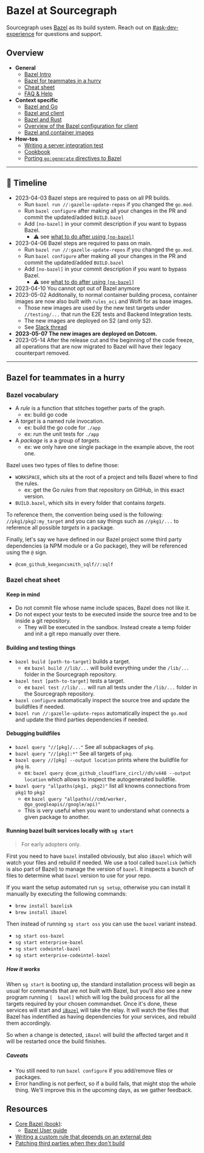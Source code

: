 # Bazel at Sourcegraph

Sourcegraph uses [Bazel](https://bazel.build) as its build system. Reach out on [#ask-dev-experience](https://sourcegraph.slack.com/archives/C04MYFW01NV) for questions and support.

## Overview

- **General**
  - [Bazel Intro](/dev/background-information/bazel/intro)
  - [Bazel for teammates in a hurry](#bazel-for-teammates-in-a-hurry)
  - [Cheat sheet](#bazel-cheat-sheet)
  - [FAQ & Help](/dev/background-information/bazel/faq)
- **Context specific**
  - [Bazel and Go](/dev/background-information/bazel/go)
  - [Bazel and client](/dev/background-information/bazel/web)
  - [Bazel and Rust](/dev/background-information/bazel/rust)
  - [Overview of the Bazel configuration for client](/dev/background-information/bazel/web_overview)
  - [Bazel and container images](/dev/background-information/bazel/containers)
- **How-tos**
  - [Writing a server integration test](/dev/background-information/bazel/server_integration_tests)
  - [Cookbook](/dev/background-information/bazel/cookbook)
  - [Porting `go:generate` directives to Bazel](/dev/background-information/bazel/go_generate)

---

## 📅 Timeline

- 2023-04-03 Bazel steps are required to pass on all PR builds.
  - Run `bazel run //:gazelle-update-repos` if you changed the `go.mod`.
  - Run `bazel configure` after making all your changes in the PR and commit the updated/added `BUILD.bazel`
  - Add `[no-bazel]` in your commit description if you want to bypass Bazel.
    - ⚠️  see [what to do after using `[no-bazel]`](#i-just-used-no-bazel-to-merge-my-pr)
- 2023-04-06 Bazel steps are required to pass on main.
  - Run `bazel run //:gazelle-update-repos` if you changed the `go.mod`.
  - Run `bazel configure` after making all your changes in the PR and commit the updated/added `BUILD.bazel`
  - Add `[no-bazel]` in your commit description if you want to bypass Bazel.
    - ⚠️  see [what to do after using `[no-bazel]`](#i-just-used-no-bazel-to-merge-my-pr)
- 2023-04-10 You cannot opt out of Bazel anymore
- 2023-05-02 Additonally, to normal container building process, container images are now also built with `rules_oci` and Wolfi for as base images.
  - Those new images are used by the new test targets under `//testing/...` that run the E2E tests and Backend Integration tests.
  - The new images are deployed on S2 (and only S2).
  - See [Slack thread](https://sourcegraph.slack.com/archives/C04MYFW01NV/p1685606796918859)
- **2023-05-07 The new images are deployed on Dotcom.**
- 2023-05-14 After the release cut and the beginning of the code freeze, all operations that are now migrated to Bazel will have their legacy counterpart removed.

---

## Bazel for teammates in a hurry

### Bazel vocabulary

- A _rule_ is a function that stitches together parts of the graph.
  - ex: build go code
- A _target_ is a named rule invocation.
  - ex: build the go code for `./app`
  - ex: run the unit tests for `./app`
- A _package_ is a a group of _targets_.
  - ex: we only have one single package in the example above, the root one.

Bazel uses two types of files to define those:

- `WORKSPACE`, which sits at the root of a project and tells Bazel where to find the rules.
  - ex: get the Go _rules_ from that repository on GitHub, in this exact version.
- `BUILD.bazel`, which sits in every folder that contains _targets_.

To reference them, the convention being used is the following: `//pkg1/pkg2:my_target` and you can say things such as `//pkg1/...` to reference all possible _targets_ in a package.

Finally, let's say we have defined in our Bazel project some third party dependencies (a NPM module or a Go package), they will be referenced using the `@` sign.

- `@com_github_keegancsmith_sqlf//:sqlf`

### Bazel cheat sheet

#### Keep in mind

- Do not commit file whose name include spaces, Bazel does not like it.
- Do not expect your tests to be executed inside the source tree and to be inside a git repository.
  - They will be executed in the sandbox. Instead create a temp folder and init a git repo manually over there.

#### Building and testing things

- `bazel build [path-to-target]` builds a target.
  - ex `bazel build //lib/...` will build everything under the `/lib/...` folder in the Sourcegraph repository.
- `bazel test [path-to-target]` tests a target.
  - ex `bazel test //lib/...` will run all tests under the `/lib/...` folder in the Sourcegraph repository.
- `bazel configure` automatically inspect the source tree and update the buildfiles if needed.
- `bazel run //:gazelle-update-repos` automatically inspect the `go.mod` and update the third parties dependencies if needed.

#### Debugging buildfiles

- `bazel query "//[pkg]/..."` See all subpackages of `pkg`.
- `bazel query "//[pkg]:*"` See all targets of `pkg`.
- `bazel query //[pkg] --output location` prints where the buildfile for `pkg` is.
  - ex: `bazel query @com_github_cloudflare_circl//dh/x448 --output location` which allows to inspect the autogenerated buildfile.
- `bazel query "allpaths(pkg1, pkg2)"` list all knowns connections from `pkg1` to `pkg2`
  - ex `bazel query "allpaths(//cmd/worker, @go_googleapis//google/api)"`
  - This is very useful when you want to understand what connects a given package to another.

#### Running bazel built services locally with `sg start`

> For early adopters only.

First you need to have `bazel` installed obviously, but also `iBazel` which will watch your files and rebuild if needed. We use a tool called `bazelisk` (which is also part of Bazel) to manage the version of `bazel`. It inspects a bunch of files to determine what `bazel` version to use for your repo.

If you want the setup automated run `sg setup`, otherwise you can install it manually by executing the following commands:

- `brew install bazelisk`
- `brew install ibazel`

Then instead of running `sg start oss` you can use the `bazel` variant instead.

- `sg start oss-bazel`
- `sg start enterprise-bazel`
- `sg start codeintel-bazel`
- `sg start enterprise-codeintel-bazel`

##### How it works

When `sg start` is booting up, the standard installation process will begin as usual for commands that are not built with Bazel, but you'll also see a new program running
`[  bazel]` which will log the build process for all the targets required by your chosen commandset. Once it's done, these services will start and [`iBazel`](https://github.com/bazelbuild/bazel-watcher)
will take the relay. It will watch the files that Bazel has indentified as having dependencies for your services, and rebuild them accordingly.

So when a change is detected, `iBazel` will build the affected target and it will be restarted once the build finishes.

##### Caveats

- You still need to run `bazel configure` if you add/remove files or packages.
- Error handling is not perfect, so if a build fails, that might stop the whole thing. We'll improve this in the upcoming days, as we gather feedback.


## Resources

- [Core Bazel (book)](https://www.amazon.com/Core-Bazel-Fast-Builds-People/dp/B08DVDM7BZ):
  - [Bazel User guide](https://bazel.build/docs)
- [Writing a custom rule that depends on an external dep](https://www.youtube.com/watch?v=bhirT014eCE)
- [Patching third parties when they don't build](https://rotemtam.com/2020/10/30/bazel-building-cgo-bindings/)
